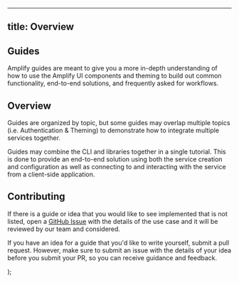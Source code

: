 
---

## title: Overview

## Guides

Amplify guides are meant to give you a more in-depth understanding of how to use the Amplify UI components and theming to build out common functionality, end-to-end solutions, and frequently asked for workflows.

## Overview

Guides are organized by topic, but some guides may overlap multiple topics (i.e. Authentication & Theming) to demonstrate how to integrate multiple services together.

Guides may combine the CLI and libraries together in a single tutorial. This is done to provide an end-to-end solution using both the service creation and configuration as well as connecting to and interacting with the service from a client-side application.

## Contributing

If there is a guide or idea that you would like to see implemented that is not listed, open a [GitHub Issue](https://github.com/aws-amplify/amplify-ui/issues/new/choose) with the details of the use case and it will be reviewed by our team and considered.

If you have an idea for a guide that you'd like to write yourself, submit a pull request. However, make sure to submit an issue with the details of your idea before you submit your PR, so you can receive guidance and feedback.

  <MyLayoutTest children={children}></MyLayoutTest>
);
